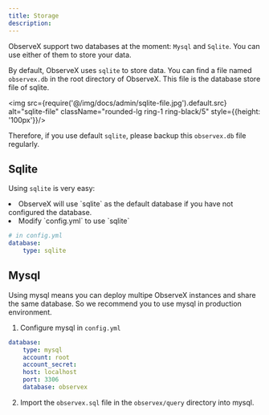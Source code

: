 ```yaml
---
title: Storage
description:
---
```



ObserveX support two databases at the moment: `Mysql` and `Sqlite`. You can use either of them to store your data.

By default, ObserveX uses `sqlite` to store data. You can find a file named `observex.db` in the root directory of ObserveX. This file is the database store file of sqlite.

<img src={require('@/img/docs/admin/sqlite-file.jpg').default.src} alt="sqlite-file"  className="rounded-lg ring-1 ring-black/5"  style={{height: '100px'}}/>

Therefore, if you use default `sqlite`, please backup this `observex.db` file regularly.

## Sqlite 

Using `sqlite` is very easy:

<TextList>
    <li>ObserveX will use `sqlite` as the default database if you have not configured the database.</li>
    <li> Modify `config.yml` to use `sqlite`</li>
</TextList>

```yml
# in config.yml
database:
    type: sqlite
```

## Mysql 

Using mysql means you can deploy multipe ObserveX instances and share the same database. So we recommend you to use mysql in production environment.

1. Configure mysql in `config.yml`

```yml
database:
    type: mysql
    account: root
    account_secret: 
    host: localhost
    port: 3306
    database: observex
```

2. Import the `observex.sql` file in the <Code>observex/query</Code> directory into mysql.




